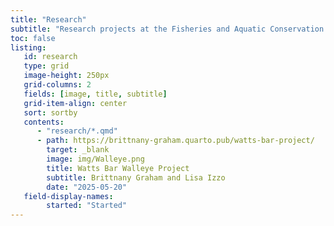 ```yaml
---
title: "Research"
subtitle: "Research projects at the Fisheries and Aquatic Conservation Ecology Lab"
toc: false
listing:
   id: research
   type: grid
   image-height: 250px
   grid-columns: 2
   fields: [image, title, subtitle]
   grid-item-align: center
   sort: sortby
   contents:
      - "research/*.qmd"
      - path: https://brittnany-graham.quarto.pub/watts-bar-project/
        target: _blank
        image: img/Walleye.png
        title: Watts Bar Walleye Project
        subtitle: Brittnany Graham and Lisa Izzo
        date: "2025-05-20"
   field-display-names: 
        started: "Started"
---
```


::: {#research}
:::
